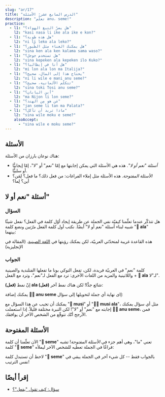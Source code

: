 ```yaml
---
slug: "ar/17"
title: "الدرس السابع عشر: الأسئلة"
description: "تعلّم anu، seme!"
practice:
  - l1: "هل يضرّ التبغ الهواء؟"
    l2: "kasi nasa li ike ala ike e kon?"
  - l1: "هل هذه طوبة؟"
    l2: "ni li leko ala leko?"
  - l1: "هل يمكنك الغناء مثل الطّيور؟"
    l2: "sina ken ala ken kalama sama waso?"
  - l1: "هل تستخدم جوجل؟"
    l2: "sina kepeken ala kepeken ilo Kuko?"
  - l1: "هل أنا في إيطاليا؟"
    l2: "mi lon ala lon ma Italija?"
  - l1: "يحتاج هذا إلى المال، صحيح؟"
    l2: "ni li wile e mani anu seme?"
  - l1: "تتكلّم الألمانية، صحيح؟"
    l2: "sina toki Tosi anu seme?"
  - l1: "أين اليابان؟"
    l2: "ma Nijon li lon seme?"
  - l1: "مَن هو مِن الهند؟"
    l2: "jan seme li tan ma Palata?"
  - l1: "ماذا تريد أن تأكل؟"
    l2: "sina wile moku e seme?"
    alsoAccept:
      - "sina wile e moku seme?"
---
```



## الأسئلة

هناك نوعان بارزان من الأسئلة:

* *أسئلة "نعم أو لا"*. هذه هي الأسئلة التي يمكن إجابتها مع إمّا "نعم" أو "لا"، إمّا إيجابيًّا أو سلبيًّا.
* *الأسئلة المفتوحة*. هذه الأسئلة مثل إملاء الفراغات: من فعل ذلك؟ ما فعل؟ لِمَن؟ أين؟ لِما؟

## أسئلة "نعم أو لا"

### السؤال

هل تتذكّر عندما تعلّمنا كيفيّة نفي الجملة عن طريقة إيجاد أوّل كلمة في الفعل؟ نفعل شيئًا شبيه لبناء أسئلة "نعم أو لا" أيضًا. نكتب أول كلمة الفعل *مرّتين* ونضع كلمة "**󱤂 ala**" بينهما:

<List>
  <Word sl="moku ala moku" m="هل يأكل ...؟" />
  <Sentence sl="pipi li moku ala moku e len?" m="هل تأكل العثّة الثياب؟" />
  <Word sl="pona ala pona" m="هل ... جيّد؟" />
  <Sentence sl="kalama musi li pona ala pona tawa sina?" m="هل الموسيقى جيّدة لك؟ (هل تحب الموسيقى؟)" />
  <Word sl="wile ala wile" m="هل يريد ... أن ...؟" />
  <Sentence sl="sina wile ala wile lape lon supa?" m="هل تريد أن تنام في السرير؟" />
  <Word sl="lon ala lon" m="هل ... في/عند ...؟" />
  <Sentence sl="ona li lon ala lon ma Mewika?" m="هل هم في الولايات المتّحدة؟" />
</List>

هذه القاعدة غريبة لمتحدّثي العربيّة، لكن يمكنك رؤيتها في [اللغة الصينية](https://en.wikipedia.org/wiki/A-not-A_question#A-not-AB_form_4). (المقالة في الإنجليزية)

### الجواب

كلمة "نعم" في العربيّة فريدة، لكن، تفعل التوكي بونا ما تفعلها الفنلندية والصينية واللاتينية والمزيد من اللغات الأخرى: ترد مع الفعل لـ"نعم"، وترد مع الفعل + **󱤂 ala** لـ"لا".

<List>
  <Sentence sl="sitelen li musi ala musi?" m="هل الفيديو ممتع؟" />
  <Word sl="musi." m="ممتع. (نعم.)" />
  <Word sl="musi ala." m="ليس ممتع (لا.)" />
</List>

إنّ نمط **(فعل) ala (فعل)** شائع جدًّا! لكن هناك نمط آخر:

<List>
  <Word sl="seme" m="ما؟ أي ...؟" />
  <Word sl="anu" m="أو" />
  <Word sl="anu seme" m="هل هذا صحيح؟، أم ماذا؟" />
</List>

يمكنك إضافة **󱤇󱥙 anu seme** إاى نهاية أي جملة لتحويلها إلى سؤال:

<List>
  <Sentence sl="sitelen li musi anu seme?" m="هذا الفيديو ممتع، صحيح؟" />
</List>

يمكنك أن تجيب عن هذا السؤال مع "**󱤻 musi**" أو "**󱤻󱤂 musi ala**"، مثل أي سؤال يمكنك إجابته مع "نعم" أو "لا"! لكن النبرة مختلفة قليلاً. إذا استعملت **󱤇󱥙 anu seme**، فمن الأرجح أنّك تتوقّع من الشخص الآخر أن يوافقك.

## الأسئلة المفتوحة

الآن تعلّمنا أن كلمة "**󱥙 seme**" تعني "ما"، وهي أهم جزء في *الأسئلة المفتوحة*! تشبه كلمة "**󱥙 seme**" فراغًا في الجملة تعطيه للشخص الآخر ليملأه:

<List>
  <Sentence sl="waso li lon seme?" m="أين الطائر؟ (الطائر عند ما؟)" />
  <Sentence sl="waso li lon tomo." m="الطائر في البيت." />
  <Sentence sl="soweli li utala e jan seme?" m="من اعتدى عليه الحيوان؟ (الحيوان اعتدى على أي شخص؟)" />
  <Sentence sl="soweli li utala e jan Ema." m="اعتدى الحيوان على إيما." />
</List>

لاحظ أن تستبدل كلمة "**󱥙 seme**" بالجواب فقط -- كل شيء آخر في الجملة يبقي في نفس الترتيب!

<Practice exercises={frontmatter.practice} />

## إقرأ أيضًا
* [سؤال: كيف تقول "يفعل"؟](/ar/doing/)
